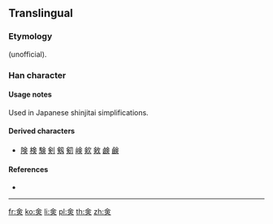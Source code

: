 ==Translingual==
{{Han simplified forms|僉|㑒|佥|ex=y}}

===Etymology===
{{Han simp|僉}} (unofficial).

===Han character===
{{Han char|rn=9|rad=人|as=06|sn=8|four=80806|canj=OMLO|ids=⿱亼⿻口人}}

====Usage notes====
Used in Japanese shinjitai simplifications.

====Derived characters====
* [[険]] [[検]] [[験]] [[剣]] [[剱]] [[𠝏]] [[𡸴]] [[㰸]] [[㪘]] [[𫠗]] [[鹸]]

====References====
* {{Han ref|kx=0102.291|dkj=|dj=|hdz=|ud=13394|uh=3452|bh=|bd=}}

----


[[fr:㑒]]
[[ko:㑒]]
[[li:㑒]]
[[pl:㑒]]
[[th:㑒]]
[[zh:㑒]]